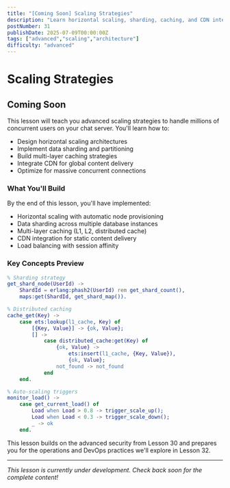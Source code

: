 ```yaml
---
title: "[Coming Soon] Scaling Strategies"
description: "Learn horizontal scaling, sharding, caching, and CDN integration techniques to handle millions of users on your distributed chat server"
postNumber: 31
publishDate: 2025-07-09T00:00:00Z
tags: ["advanced","scaling","architecture"]
difficulty: "advanced"
---
```


# Scaling Strategies

## Coming Soon

This lesson will teach you advanced scaling strategies to handle millions of concurrent users on your chat server. You'll learn how to:

- Design horizontal scaling architectures
- Implement data sharding and partitioning
- Build multi-layer caching strategies
- Integrate CDN for global content delivery
- Optimize for massive concurrent connections

### What You'll Build

By the end of this lesson, you'll have implemented:
- Horizontal scaling with automatic node provisioning
- Data sharding across multiple database instances
- Multi-layer caching (L1, L2, distributed cache)
- CDN integration for static content delivery
- Load balancing with session affinity

### Key Concepts Preview

```erlang
% Sharding strategy
get_shard_node(UserId) ->
    ShardId = erlang:phash2(UserId) rem get_shard_count(),
    maps:get(ShardId, get_shard_map()).

% Distributed caching
cache_get(Key) ->
    case ets:lookup(l1_cache, Key) of
        [{Key, Value}] -> {ok, Value};
        [] -> 
            case distributed_cache:get(Key) of
                {ok, Value} -> 
                    ets:insert(l1_cache, {Key, Value}),
                    {ok, Value};
                not_found -> not_found
            end
    end.

% Auto-scaling triggers
monitor_load() ->
    case get_current_load() of
        Load when Load > 0.8 -> trigger_scale_up();
        Load when Load < 0.3 -> trigger_scale_down();
        _ -> ok
    end.
```

This lesson builds on the advanced security from Lesson 30 and prepares you for the operations and DevOps practices we'll explore in Lesson 32.

---

_This lesson is currently under development. Check back soon for the complete content!_